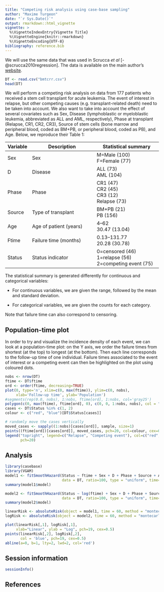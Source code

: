 ```yaml
---
title: "Competing risk analysis using case-base sampling"
author: "Maxime Turgeon"
date: "`r Sys.Date()`"
output: rmarkdown::html_vignette
vignette: >
  %\VignetteIndexEntry{Vignette Title}
  %\VignetteEngine{knitr::rmarkdown}
  %\VignetteEncoding{UTF-8}
bibliography: reference.bib
---
```


We will use the same data that was used in Scrucca *et al* [-@scrucca2010regression]. The data is available on the main author's [website](http://www.stat.unipg.it/luca/R/).

```r
DT <- read.csv("bmtcrr.csv")
head(DT)
```

We will perform a competing risk analysis on data from 177 patients who received a stem cell transplant for acute leukemia. The event of interest in relapse, but other competing causes (e.g. transplant-related death) need to be taken into account. We also want to take into account the effect of several covariates such as Sex, Disease (lymphoblastic or myeloblastic leukemia, abbreviated as ALL and AML, respectively), Phase at transplant (Relapse, CR1, CR2, CR3), Source of stem cells (bone marrow and peripheral blood, coded as BM+PB, or peripheral blood, coded as PB), and Age. Below, we reproduce their Table 1:

| Variable | Description            | Statistical summary    |
| -------- | ---------------------- | ---------------------- |
| Sex      | Sex                    | M=Male (100) <br> F=Female (77) |
| D        | Disease                | ALL (73) <br> AML (104) |
| Phase    | Phase                  | CR1 (47) <br> CR2 (45) <br> CR3 (12) <br> Relapse (73) |
| Source   | Type of transplant     | BM+PB (21) <br> PB (156) |
| Age      | Age of patient (years) | 4–62 <br> 30.47 (13.04) |
| Ftime    | Failure time (months)  | 0.13–131.77 <br> 20.28 (30.78) |
| Status   | Status indicator       | 0=censored (46) <br> 1=relapse (56) <br> 2=competing event (75) |

The statistical summary is generated differently for continuous and categorical variables: 

 - For continuous variables, we are given the range, followed by the mean and standard deviation.
 
 - For categorical variables, we are given the counts for each category.
 
Note that failure time can also correspond to censoring.

## Population-time plot

In order to try and visualize the incidence density of each event, we can look at a population-time plot: on the Y axis, we order the failure times from shortest (at the top) to longest (at the bottom). Then each line corresponds to the follow-up time of one individual. Failure times associated to the event of interest or a competing event can then be highlighted on the plot using coloured dots.

```r
nobs <- nrow(DT)
ftime <- DT$ftime
ord <- order(ftime, decreasing=TRUE)
plot(0, type='n', xlim=c(0, max(ftime)), ylim=c(0, nobs), 
     xlab='Follow-up time', ylab='Population')
#segments(rep(0.0, nobs), 1:nobs, ftime[ord], 1:nobs, col='gray25')
polygon(c(0, max(ftime), ftime[ord], 0), c(0, 0, 1:nobs, nobs), col = "gray90")
cases <- DT$Status %in% c(1, 2)
colour <- c("red", "blue")[DT$Status[cases]]

# randomly move the cases vertically
moved_cases <- sapply((1:nobs)[cases[ord]], sample, size=1)
points((ftime[ord])[cases[ord]], moved_cases, pch=20, col=colour, cex=0.5)
legend("topright", legend=c("Relapse", "Competing event"), col=c("red", "blue"),
       pch=20)
```

## Analysis

```r
library(casebase)
library(VGAM)
model1 <- fitSmoothHazard(Status ~ ftime + Sex + D + Phase + Source + Age, 
                          data = DT, ratio=100, type = "uniform", time="ftime")
summary(model1$model)
```

```r
model2 <- fitSmoothHazard(Status ~ log(ftime) + Sex + D + Phase + Source + Age, 
                          data = DT, ratio=100, type = "uniform", time="ftime")
summary(model2$model)
```

```r
linearRisk <- absoluteRisk(object = model1, time = 60, method = "montecarlo")
logRisk <- absoluteRisk(object = model2, time = 60, method = "montecarlo")

plot(linearRisk[,1], logRisk[,1],
     xlab="Linear", ylab = "Log", pch=19, cex=0.5)
points(linearRisk[,2], logRisk[,2],
       col = 'blue', pch=19, cex=0.5)
abline(a=0, b=1, lty=2, lwd=2, col='red')
```

## Session information

```r
sessionInfo()
```
## References
